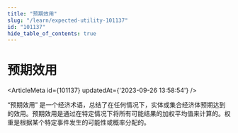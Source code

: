 ```yaml
---
title: "预期效用"
slug: "/learn/expected-utility-101137"
id: "101137"
hide_table_of_contents: true
---
```



# 预期效用

<ArticleMeta id={101137} updatedAt={'2023-09-26 13:58:54'} />
<div className='border-solid border-b border-t-0 my-4 border-[var(--ifm-color-gray-300)]' />

“预期效用” 是一个经济术语，总结了在任何情况下，实体或集合经济体预期达到的效用。预期效用是通过在特定情况下将所有可能结果的加权平均值来计算的。权重是根据某个特定事件发生的可能性或概率分配的。
